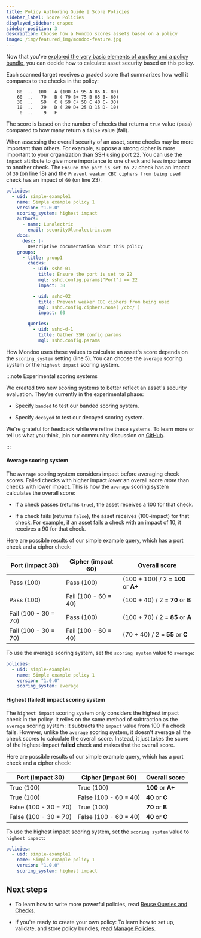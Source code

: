 ```yaml
---
title: Policy Authoring Guide | Score Policies
sidebar_label: Score Policies
displayed_sidebar: cnspec
sidebar_position: 3
description: Choose how a Mondoo scores assets based on a policy
image: /img/featured_img/mondoo-feature.jpg
---
```


Now that you've [explored the very basic elements of a policy and a policy bundle](/cnspec/cnspec-policies/write/simple/), you can decide how to calculate asset security based on this policy.

Each scanned target receives a graded score that summarizes how well it compares to the checks in the policy:

```text
    80  ..  100   A (100 A+ 95 A 85 A- 80)
    60  ..   79   B ( 79 B+ 75 B 65 B- 60)
    30  ..   59   C ( 59 C+ 50 C 40 C- 30)
    10  ..   29   D ( 29 D+ 25 D 15 D- 10)
     0  ..    9   F
```

The score is based on the number of checks that return a `true` value (pass) compared to how many return a `false` value (fail).

When assessing the overall security of an asset, some checks may be more important than others. For example, suppose a strong cipher is more important to your organization than SSH using port 22. You can use the `impact` attribute to give more importance to one check and less importance to another check. The `Ensure the port is set to 22` check has an impact of `30` (on line 18) and the `Prevent weaker CBC ciphers from being used` check has an impact of `60` (on line 23):

```yaml showLineNumbers
policies:
  - uid: simple-example1
    name: Simple example policy 1
    version: "1.0.0"
    scoring_system: highest impact
    authors:
      - name: Lunalectric
        email: security@lunalectric.com
    docs:
      desc: |-
        Descriptive documentation about this policy
    groups:
      - title: group1
        checks:
          - uid: sshd-01
            title: Ensure the port is set to 22
            mql: sshd.config.params["Port"] == 22
            impact: 30

          - uid: sshd-02
            title: Prevent weaker CBC ciphers from being used
            mql: sshd.config.ciphers.none( /cbc/ )
            impact: 60

        queries:
          - uid: sshd-d-1
            title: Gather SSH config params
            mql: sshd.config.params
```

How Mondoo uses these values to calculate an asset's score depends on the `scoring_system` setting (line 5). You can choose the `average` scoring system or the `highest impact` scoring system.

:::note Experimental scoring systems

We created two new scoring systems to better reflect an asset's security evaluation. They're currently in the experimental phase:

- Specify `banded` to test our banded scoring system.

- Specify `decayed` to test our decayed scoring system.

We're grateful for feedback while we refine these systems. To learn more or tell us what you think, join our community discussion on <a href="https://github.com/orgs/mondoohq/discussions">GitHub</a>.

:::

#### Average scoring system

The `average` scoring system considers impact before averaging check scores. Failed checks with higher impact _lower_ an overall score _more_ than checks with lower impact. This is how the `average` scoring system calculates the overall score:

- If a check passes (returns `true`), the asset receives a 100 for that check.

- If a check fails (returns `false`), the asset receives (100-impact) for that check. For example, if an asset fails a check with an impact of 10, it receives a 90 for that check.

Here are possible results of our simple example query, which has a port check and a cipher check:

| Port (impact 30)     | Cipher (impact 60)   | Overall score                       |
| -------------------- | -------------------- | ----------------------------------- |
| Pass (100)           | Pass (100)           | (100 + 100) / 2 = **100** or **A+** |
| Pass (100)           | Fail (100 - 60 = 40) | (100 + 40) / 2 = **70** or **B**    |
| Fail (100 - 30 = 70) | Pass (100)           | (100 + 70) / 2 = **85** or **A**    |
| Fail (100 - 30 = 70) | Fail (100 - 60 = 40) | (70 + 40) / 2 = **55** or **C**     |

To use the average scoring system, set the `scoring system` value to `average`:

```yaml
policies:
  - uid: simple-example1
    name: Simple example policy 1
    version: "1.0.0"
    scoring_system: average
```

#### Highest (failed) impact scoring system

The `highest impact` scoring system only considers the highest impact check in the policy. It relies on the same method of subtraction as the `average` scoring system: It subtracts the `impact` value from 100 if a check fails. However, unlike the `average` scoring system, it doesn't average all the check scores to calculate the overall score. Instead, it just takes the score of the highest-impact **failed** check and makes that the overall score.

Here are possible results of our simple example query, which has a port check and a cipher check:

| Port (impact 30)      | Cipher (impact 60)    | Overall score     |
| --------------------- | --------------------- | ----------------- |
| True (100)            | True (100)            | **100** or **A+** |
| True (100)            | False (100 - 60 = 40) | **40** or **C**   |
| False (100 - 30 = 70) | True (100)            | **70** or **B**   |
| False (100 - 30 = 70) | False (100 - 60 = 40) | **40** or **C**   |

To use the highest impact scoring system, set the `scoring system` value to `highest impact`:

```yaml
policies:
  - uid: simple-example1
    name: Simple example policy 1
    version: "1.0.0"
    scoring_system: highest impact
```

## Next steps

- To learn how to write more powerful policies, read [Reuse Queries and Checks](/cnspec/cnspec-policies/write/reuse/).

- If you're ready to create your own policy: To learn how to set up, validate, and store policy bundles, read [Manage Policies](/cnspec/cnspec-policies/cnspec-manage-policies/).
